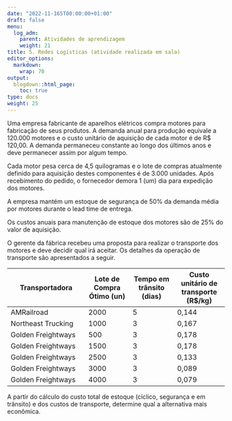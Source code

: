 ```yaml
---
date: "2022-11-165T00:00:00+01:00"
draft: false
menu:
  log_adm:
    parent: Atividades de aprendizagem
    weight: 21
title: 5. Redes Logísticas (atividade realizada em sala)
editor_options: 
  markdown: 
    wrap: 70
output: 
  blogdown::html_page:
    toc: true
type: docs
weight: 25
---
```


Uma empresa fabricante de aparelhos elétricos compra motores para fabricação de seus produtos. A demanda anual para produção equivale a 120.000 motores e o custo unitário de aquisição de cada motor é de R$ 120,00. A demanda permaneceu constante ao longo dos últimos anos e deve permanecer assim por algum tempo.

Cada motor pesa cerca de 4,5 quilogramas e o lote de compras atualmente definido para aquisição destes componentes é de 3.000 unidades. Após recebimento do pedido, o fornecedor demora 1 (um) dia para expedição dos motores.

A empresa mantém um estoque de segurança de 50% da demanda média por motores durante o lead time de entrega.

Os custos anuais para manutenção de estoque dos motores são de 25% do valor de aquisição. 

O gerente da fábrica recebeu uma proposta para realizar o transporte dos motores e deve decidir qual irá aceitar. Os detalhes da operação de transporte são apresentados a seguir. 

|Transportadora |	Lote de Compra Ótimo (un)	|Tempo em trânsito (dias)	|Custo unitário de transporte (R$/kg)|
|------------|-------|-------|--------|
|AMRailroad	|2000	|5	|0,144|
|Northeast Trucking|	1000	|3	|0,167|
|Golden Freightways|	500|	3	|0,178|
|Golden Freightways|	1500|	3	|0,178|
|Golden Freightways|	2500|	3	|0,133|
|Golden Freightways|	3000|	3	|0,089|
|Golden Freightways|	4000|	3	|0,079|

A partir do cálculo do custo total de estoque (cíclico, segurança e em trânsito) e dos custos de transporte, determine qual a alternativa mais econômica. 

